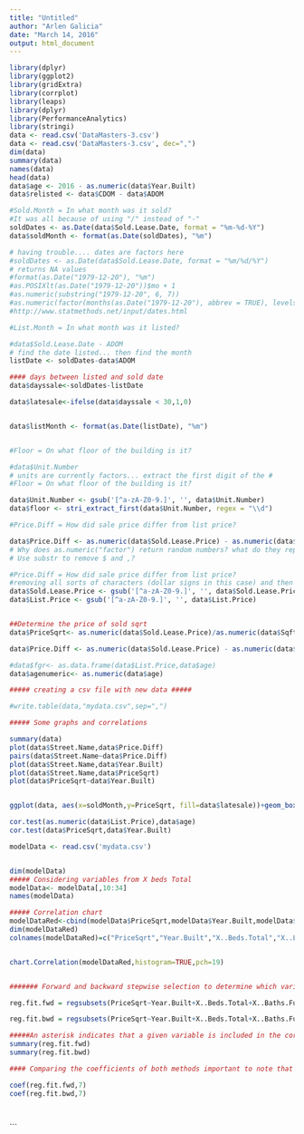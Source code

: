 ---
title: "Untitled"
author: "Arlen Galicia"
date: "March 14, 2016"
output: html_document
---
```{r}
library(dplyr)
library(ggplot2)
library(gridExtra)
library(corrplot)
library(leaps)
library(dplyr)
library(PerformanceAnalytics)
library(stringi)
data <- read.csv('DataMasters-3.csv')
data <- read.csv('DataMasters-3.csv', dec=",")
dim(data)
summary(data)
names(data)
head(data)
data$age <- 2016 - as.numeric(data$Year.Built)
data$relisted <- data$CDOM - data$ADOM

#Sold.Month = In what month was it sold?
#It was all because of using "/" instead of "-"
soldDates <- as.Date(data$Sold.Lease.Date, format = "%m-%d-%Y")
data$soldMonth <- format(as.Date(soldDates), "%m") 

# having trouble.... dates are factors here
#soldDates <- as.Date(data$Sold.Lease.Date, format = "%m/%d/%Y")
# returns NA values
#format(as.Date("1979-12-20"), "%m") 
#as.POSIXlt(as.Date("1979-12-20"))$mo + 1 
#as.numeric(substring("1979-12-20", 6, 7)) 
#as.numeric(factor(months(as.Date("1979-12-20"), abbrev = TRUE), levels = month.abb)) 
#http://www.statmethods.net/input/dates.html

#List.Month = In what month was it listed?

#data$Sold.Lease.Date - ADOM
# find the date listed... then find the month
listDate <- soldDates-data$ADOM

#### days between listed and sold date 
data$dayssale<-soldDates-listDate

data$latesale<-ifelse(data$dayssale < 30,1,0)


data$listMonth <- format(as.Date(listDate), "%m")


#Floor = On what floor of the building is it?

#data$Unit.Number
# units are currently factors... extract the first digit of the # 
#Floor = On what floor of the building is it?

data$Unit.Number <- gsub('[^a-zA-Z0-9.]', '', data$Unit.Number)
data$floor <- stri_extract_first(data$Unit.Number, regex = "\\d")

#Price.Diff = How did sale price differ from list price?

data$Price.Diff <- as.numeric(data$Sold.Lease.Price) - as.numeric(data$List.Price) # does not work
# Why does as.numeric("factor") return random numbers? what do they represent?
# Use substr to remove $ and ,?

#Price.Diff = How did sale price differ from list price?
#removing all sorts of characters (dollar signs in this case) and then changing as numeric 
data$Sold.Lease.Price <- gsub('[^a-zA-Z0-9.]', '', data$Sold.Lease.Price)
data$List.Price <- gsub('[^a-zA-Z0-9.]', '', data$List.Price)


##Determine the price of sold sqrt 
data$PriceSqrt<- as.numeric(data$Sold.Lease.Price)/as.numeric(data$Sqft.Total)

data$Price.Diff <- as.numeric(data$Sold.Lease.Price) - as.numeric(data$List.Price)

#data$fgr<- as.data.frame(data$List.Price,data$age)
data$agenumeric<- as.numeric(data$age)

##### creating a csv file with new data #####

#write.table(data,"mydata.csv",sep=",")

##### Some graphs and correlations 

summary(data)
plot(data$Street.Name,data$Price.Diff)
pairs(data$Street.Name~data$Price.Diff)
plot(data$Street.Name,data$Year.Built)
plot(data$Street.Name,data$PriceSqrt)
plot(data$PriceSqrt~data$Year.Built)


ggplot(data, aes(x=soldMonth,y=PriceSqrt, fill=data$latesale))+geom_boxplot()+facet_wrap(~Street.Name)

cor.test(as.numeric(data$List.Price),data$age)
cor.test(data$PriceSqrt,data$Year.Built)

modelData <- read.csv('mydata.csv')


dim(modelData)
##### Considering variables from X beds Total
modelData<- modelData[,10:34]
names(modelData)

##### Correlation chart 
modelDataRed<-cbind(modelData$PriceSqrt,modelData$Year.Built,modelData$X..Beds.Total,modelData$X..Living,modelData$floor,modelData$ADOM,modelData$List.Price)
dim(modelDataRed)
colnames(modelDataRed)=c("PriceSqrt","Year.Built","X..Beds.Total","X..Living","floor","ADOM","List.Price")


chart.Correlation(modelDataRed,histogram=TRUE,pch=19)


####### Forward and backward stepwise selection to determine which variables should be considered to project the sqrt price (SoldPrice/Sqrt total), The following variables have been connsidered since dates were analyzed day by day within this method

reg.fit.fwd = regsubsets(PriceSqrt~Year.Built+X..Beds.Total+X..Baths.Full+X..Baths.Half+X..Living+X..Garage.Spaces+X..Living+listMonth+soldMonth+floor+ADOM+CDOM+List.Price+Price.Diff+dayssale, data=modelData, method="forward")

reg.fit.bwd = regsubsets(PriceSqrt~Year.Built+X..Beds.Total+X..Baths.Full+X..Baths.Half+X..Living+X..Garage.Spaces+X..Living+listMonth+soldMonth+floor+ADOM+CDOM+List.Price+Price.Diff+daysale, data=modelData, method="backward")

#####An asterisk indicates that a given variable is included in the corresponding model
summary(reg.fit.fwd)
summary(reg.fit.bwd)

#### Comparing the coefficients of both methods important to note that  the values and variables selected are the same whether use fwd or bwd??? Is that ok???

coef(reg.fit.fwd,7)
coef(reg.fit.bwd,7)




```




```

